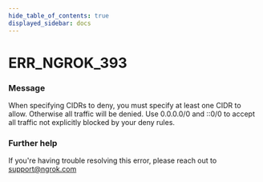 ```yaml
---
hide_table_of_contents: true
displayed_sidebar: docs
---
```



# ERR_NGROK_393

### Message

When specifying CIDRs to deny, you must specify at least one CIDR to allow. Otherwise all traffic will be denied. Use 0.0.0.0/0 and ::0/0 to accept all traffic not explicitly blocked by your deny rules.

<ErrorDetails error="err_ngrok_393" />

### Further help

If you're having trouble resolving this error, please reach out to [support@ngrok.com](mailto:support@ngrok.com?subject=Help%20with%20ERR_NGROK_393)

